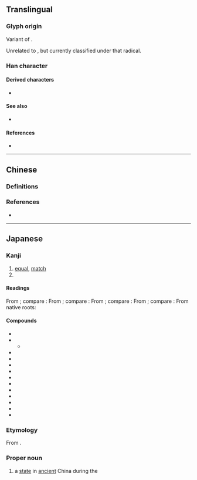 {{also|齊|齐}}
{{character info}}
{{character info|⻫}}
==Translingual==
{{Han simplified forms|齊|斉|齐}}

===Glyph origin===
Variant of {{m|mul|齊}}.

Unrelated to {{m|mul|文}}, but currently classified under that radical.

===Han character===
{{Han char|rn=210|rad=斉|as=00|sn=8|four=|canj=YKSL|ids=⿵齐二}}

====Derived characters====
* {{l|mul|[[㑪]], [[㨈]], [[済]], [[𦜝]], [[緕]], [[剤]], [[萕]], [[𪯼]]}}

====See also====
* {{l|mul|斎}}

====References====
* {{Han ref|kx=0477.011|dkj=13454|dj=0834.050|hdz=32170.040|uh=6589|ud=25993}}

----

==Chinese==

===Definitions===
{{zh-see|齊|rocsv}}

===References===
* {{R:twedu|A04794-005}}

----

==Japanese==
{{ja-kanji forms|斉|齊}}

===Kanji===
{{ja-kanji|grade=c|rs=文04|kyu=齊}}

# [[equal]], [[match]]
# {{w|Qi (state)|Qi}}

====Readings====
From {{der|ja|ltc|-}} {{ltc-l|齊|id=1}}; compare {{cog|cmn|齊|tr=qí}}:
{{ja-readings
|goon=ざい
|kanon=せい
}}
From {{der|ja|ltc|-}} {{ltc-l|齊|id=2}}; compare {{cog|cmn|齊|tr=jì}}:
{{ja-readings
|goon=ざい
|kanon=せい
}}
From {{der|ja|ltc|-}} {{ltc-l|齊|tr=t͡ʃˠɛi}}<!--齋-->; compare {{cog|cmn|齊|tr=zhāi}}:
{{ja-readings
|goon=せ
|kanon=さい
}}
From {{der|ja|ltc|-}}; compare {{cog|cmn|齊|tr=zī}}:
{{ja-readings
|goon=し
|kanon=し
}}
From native {{w|Japanese_language|Japanese}} roots:
{{ja-readings
|kun=そろ-う<そろ-ふ, そろ-える<そろ-へる, ととの-う<ととの-ふ, ととの-える<ととの-へる, ひと-し.い
|nanori=きよ, ただ, ただし, とき, とし, なお<なほ, なり, ひとし, まさ, むね, よし
}}

====Compounds====
{{der-top|Compounds}}
* {{ja-r|斉%一|せい%いつ}}
* {{ja-r|斉%家|せい%か}}
** {{ja-r|修身 斉%家|しゅうしん せい%か}}
* {{ja-r|斉%唱|せい%しょう}}
* {{ja-r|斉%整|せい%せい}}
* {{ja-r|斉%東野人|せい%とうやじん}}
* {{ja-r|一%斉|いっ%せい}}
* {{ja-r|姜%斉|^きょう%せい}}
* {{ja-r|均%斉|きん%せい}}
* {{ja-r|整%斉|せい%せい}}
* {{ja-r|田%斉|^でん%せい}}
* {{ja-r|南%斉|^なん%せい}}
* {{ja-r|北%斉|^ほく%せい}}
* {{ja-r|烏魯木斉|^ウルムチ}}
{{der-bottom}}

===Etymology===
{{ja-kanjitab|yomi=kanon|せい}}

From {{der|ja|ltc|sort=|-}} {{ltc-l|齊|id=1}}.

===Proper noun===
{{ja-pos|proper|kyu=齊|せい}}

# {{lb|ja|sort=せい|historical}} a [[state]] in [[ancient]] China during the {{w|Zhou dynasty}}

[[Category:CJKV radicals| ]]